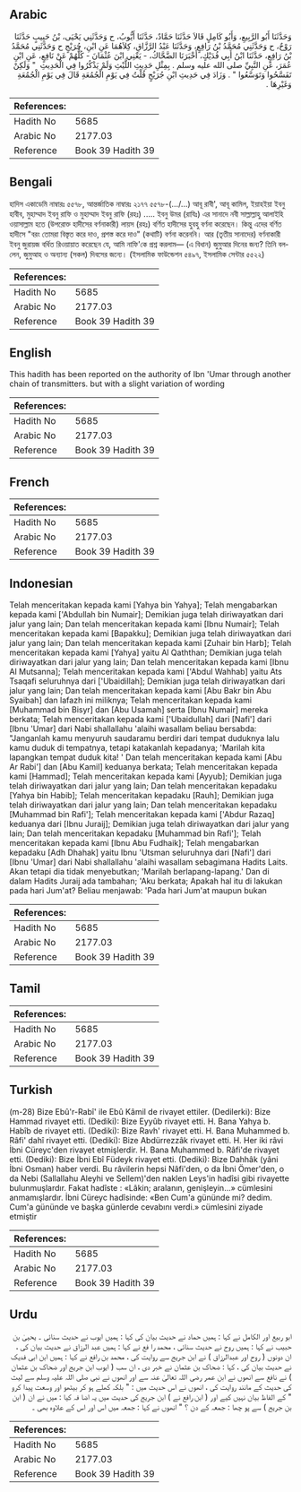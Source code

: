 ## Arabic


<div dir="rtl" lang="ar" style={{fontSize:'larger',backgroundColor:'#f8f9fa',padding:20}}>
وَحَدَّثَنَا أَبُو الرَّبِيعِ، وَأَبُو كَامِلٍ قَالاَ حَدَّثَنَا حَمَّادٌ، حَدَّثَنَا أَيُّوبُ، ح وَحَدَّثَنِي يَحْيَى، بْنُ حَبِيبٍ حَدَّثَنَا رَوْحٌ، ح وَحَدَّثَنِي مُحَمَّدُ بْنُ رَافِعٍ، وَحَدَّثَنَا عَبْدُ الرَّزَّاقِ، كِلاَهُمَا عَنِ ابْنِ، جُرَيْجٍ ح وَحَدَّثَنِي مُحَمَّدُ بْنُ رَافِعٍ، حَدَّثَنَا ابْنُ أَبِي فُدَيْكٍ، أَخْبَرَنَا الضَّحَّاكُ، - يَعْنِي ابْنَ عُثْمَانَ - كُلُّهُمْ عَنْ نَافِعٍ، عَنِ ابْنِ عُمَرَ، عَنِ النَّبِيِّ صلى الله عليه وسلم ‏.‏ بِمِثْلِ حَدِيثِ اللَّيْثِ وَلَمْ يَذْكُرُوا فِي الْحَدِيثِ ‏ "‏ وَلَكِنْ تَفَسَّحُوا وَتَوَسَّعُوا ‏"‏ ‏.‏ وَزَادَ فِي حَدِيثِ ابْنِ جُرَيْجٍ قُلْتُ فِي يَوْمِ الْجُمُعَةِ قَالَ فِي يَوْمِ الْجُمُعَةِ وَغَيْرِهَا ‏.‏
</div>
<div style={{backgroundColor:'#f8f9fa',padding:20, marginBottom: 10}}><table> <thead> <tr> <th>References:</th> <th></th> </tr> </thead> <tbody><tr><td>Hadith No</td><td>5685</td></tr><tr><td>Arabic No</td><td>2177.03</td></tr><tr><td>Reference</td><td>Book 39 Hadith 39</td></tr></tbody></table></div>

## Bengali


<div dir="ltr" lang="bn" style={{fontSize:'larger',backgroundColor:'#f8f9fa',padding:20}}>
হাদিস একাডেমি নাম্বারঃ ৫৫৭৮, আন্তর্জাতিক নাম্বারঃ ২১৭৭ ৫৫৭৮-(…/...) আবূ রাবী', আবূ কামিল, ইয়াহইয়া ইবনু হাবীব, মুহাম্মাদ ইবনু রাফি ও মুহাম্মাদ ইবনু রাফি (রহঃ) ..... ইবনু উমর (রাযিঃ) এর সানাদে নবী সাল্লাল্লাহু আলাইহি ওয়াসাল্লাম হতে (উপরোক্ত হাদীসের বর্ণনাকারী) লায়স (রহঃ) বর্ণিত হাদীসের হুবহু বর্ণনা করেছেন। কিন্তু এদের বর্ণিত হাদীসে "বরং তোমরা বিস্তৃত করে দাও, প্রশস্ত করে দাও" (কথাটি) বর্ণনা করেননি। আর (তৃতীয় সানাদের) বর্ণনাকারী ইবনু জুরায়জ বর্ধিত রিওয়ায়াত করেছেন যে, আমি নাফি'কে প্রশ্ন করলাম— (এ বিধান) জুমুআর দিনের জন্য? তিনি বললেন, জুমুআহ ও অন্যান্য (সকল) দিবসের জন্যে। (ইসলামিক ফাউন্ডেশন ৫৪৯৭, ইসলামিক সেন্টার ৫৫২২)
</div>
<div style={{backgroundColor:'#f8f9fa',padding:20, marginBottom: 10}}><table> <thead> <tr> <th>References:</th> <th></th> </tr> </thead> <tbody><tr><td>Hadith No</td><td>5685</td></tr><tr><td>Arabic No</td><td>2177.03</td></tr><tr><td>Reference</td><td>Book 39 Hadith 39</td></tr></tbody></table></div>

## English


<div dir="ltr" lang="en" style={{fontSize:'larger',backgroundColor:'#f8f9fa',padding:20}}>
This hadith has been reported on the authority of Ibn 'Umar through another chain of transmitters. but with a slight variation of wording
</div>
<div style={{backgroundColor:'#f8f9fa',padding:20, marginBottom: 10}}><table> <thead> <tr> <th>References:</th> <th></th> </tr> </thead> <tbody><tr><td>Hadith No</td><td>5685</td></tr><tr><td>Arabic No</td><td>2177.03</td></tr><tr><td>Reference</td><td>Book 39 Hadith 39</td></tr></tbody></table></div>

## French


<div dir="ltr" lang="fr" style={{fontSize:'larger',backgroundColor:'#f8f9fa',padding:20}}>

</div>
<div style={{backgroundColor:'#f8f9fa',padding:20, marginBottom: 10}}><table> <thead> <tr> <th>References:</th> <th></th> </tr> </thead> <tbody><tr><td>Hadith No</td><td>5685</td></tr><tr><td>Arabic No</td><td>2177.03</td></tr><tr><td>Reference</td><td>Book 39 Hadith 39</td></tr></tbody></table></div>

## Indonesian


<div dir="ltr" lang="id" style={{fontSize:'larger',backgroundColor:'#f8f9fa',padding:20}}>
Telah menceritakan kepada kami [Yahya bin Yahya]; Telah mengabarkan kepada kami ['Abdullah bin Numair]; Demikian juga telah diriwayatkan dari jalur yang lain; Dan telah menceritakan kepada kami [Ibnu Numair]; Telah menceritakan kepada kami [Bapakku]; Demikian juga telah diriwayatkan dari jalur yang lain; Dan telah menceritakan kepada kami [Zuhair bin Harb]; Telah menceritakan kepada kami [Yahya] yaitu Al Qaththan; Demikian juga telah diriwayatkan dari jalur yang lain; Dan telah menceritakan kepada kami [Ibnu Al Mutsanna]; Telah menceritakan kepada kami ['Abdul Wahhab] yaitu Ats Tsaqafi seluruhnya dari ['Ubaidillah]; Demikian juga telah diriwayatkan dari jalur yang lain; Dan telah menceritakan kepada kami [Abu Bakr bin Abu Syaibah] dan lafazh ini miliknya; Telah menceritakan kepada kami [Muhammad bin Bisyr] dan [Abu Usamah] serta [Ibnu Numair] mereka berkata; Telah menceritakan kepada kami ['Ubaidullah] dari [Nafi'] dari [Ibnu 'Umar] dari Nabi shallallahu 'alaihi wasallam beliau bersabda: "Janganlah kamu menyuruh saudaramu berdiri dari tempat duduknya lalu kamu duduk di tempatnya, tetapi katakanlah kepadanya; 'Marilah kita lapangkan tempat duduk kita! ' Dan telah menceritakan kepada kami [Abu Ar Rabi'] dan [Abu Kamil] keduanya berkata; Telah menceritakan kepada kami [Hammad]; Telah menceritakan kepada kami [Ayyub]; Demikian juga telah diriwayatkan dari jalur yang lain; Dan telah menceritakan kepadaku [Yahya bin Habib]; Telah menceritakan kepadaku [Rauh]; Demikian juga telah diriwayatkan dari jalur yang lain; Dan telah menceritakan kepadaku [Muhammad bin Rafi']; Telah menceritakan kepada kami ['Abdur Razaq] keduanya dari [Ibnu Juraij]; Demikian juga telah diriwayatkan dari jalur yang lain; Dan telah menceritakan kepadaku [Muhammad bin Rafi']; Telah menceritakan kepada kami [Ibnu Abu Fudhaik]; Telah mengabarkan kepadaku [Adh Dhahak] yaitu Ibnu 'Utsman seluruhnya dari [Nafi'] dari [Ibnu 'Umar] dari Nabi shallallahu 'alaihi wasallam sebagimana Hadits Laits. Akan tetapi dia tidak menyebutkan; 'Marilah berlapang-lapang.' Dan di dalam Hadits Juraij ada tambahan; 'Aku berkata; Apakah hal itu di lakukan pada hari Jum'at? Beliau menjawab: 'Pada hari Jum'at maupun bukan
</div>
<div style={{backgroundColor:'#f8f9fa',padding:20, marginBottom: 10}}><table> <thead> <tr> <th>References:</th> <th></th> </tr> </thead> <tbody><tr><td>Hadith No</td><td>5685</td></tr><tr><td>Arabic No</td><td>2177.03</td></tr><tr><td>Reference</td><td>Book 39 Hadith 39</td></tr></tbody></table></div>

## Tamil


<div dir="ltr" lang="ta" style={{fontSize:'larger',backgroundColor:'#f8f9fa',padding:20}}>

</div>
<div style={{backgroundColor:'#f8f9fa',padding:20, marginBottom: 10}}><table> <thead> <tr> <th>References:</th> <th></th> </tr> </thead> <tbody><tr><td>Hadith No</td><td>5685</td></tr><tr><td>Arabic No</td><td>2177.03</td></tr><tr><td>Reference</td><td>Book 39 Hadith 39</td></tr></tbody></table></div>

## Turkish


<div dir="ltr" lang="tr" style={{fontSize:'larger',backgroundColor:'#f8f9fa',padding:20}}>
(m-28) Bize Ebû'r-Rabî' ile Ebû Kâmil de rivayet ettiler. (Dedilerki): Bize Hammad rivayet etti. (Dediki): Bize Eyyûb rivayet etti. H. Bana Yahya b. Habîb de rivayet etti. (Dediki): Bize Ravh' rivayet etti. H. Bana Muhammed b. Râfi' dahî rivayet etti. (Dediki): Bize Abdürrezzâk rivayet etti. H. Her iki râvi İbni Cüreyc'den rivayet etmişlerdir. H. Bana Muhammed b. Râfi'de rivayet etti. (Dediki): Bize İbni Ebî Füdeyk rivayet etti. (Dediki): Bize Dahhâk (yâni İbni Osman) haber verdi. Bu râvilerin hepsi Nâfi'den, o da İbni Ömer'den, o da Nebi (Sallallahu Aleyhi ve Sellem)'den naklen Leys'in hadîsi gibi rivayette bulunmuşlardır. Fakat hadîste : «Lâkin; aralanın, genişleyin...» cümlesini anmamışlardır. İbni Cüreyc hadîsinde: «Ben Cum'a gününde mi? dedim. Cum'a gününde ve başka günlerde cevabını verdi.» cümlesini ziyade etmiştir
</div>
<div style={{backgroundColor:'#f8f9fa',padding:20, marginBottom: 10}}><table> <thead> <tr> <th>References:</th> <th></th> </tr> </thead> <tbody><tr><td>Hadith No</td><td>5685</td></tr><tr><td>Arabic No</td><td>2177.03</td></tr><tr><td>Reference</td><td>Book 39 Hadith 39</td></tr></tbody></table></div>

## Urdu


<div dir="rtl" lang="ur" style={{fontSize:'larger',backgroundColor:'#f8f9fa',padding:20}}>
ابو ربیع اور الکامل نے کہا : ہمیں حماد نے حدیث بیان کی کہا : ہمیں ایوب نے حدیث سنائی ۔ یحییٰ بن حبیب نے کہا : ہمیں روح نے حدیث سنائی ، محمد را فع نے کہا : ہمیں عبد الرزاق نے حدیث بیان کی ، ان دونوں ( روح اور عبدالرزاق ) نے ابن جریج سے روایت کی ، محمد بن رافع نے کہا : ہمیں ابن ابی فدیک نے حدیث بیان کی ، کہا : ضحاک بن عثمان نے خبر دی ، ان سب ( ایوب ابن جریج اور ضحاک بن عثمان ) نے نافع سے انھوں نے ابن عمر رضی اللہ تعالیٰ عنہ سے اور انھوں نے نبی صلی اللہ علیہ وسلم سے لیث کی حدیث کے مانند روایت کی ، انھوں نے اس حدیث میں : " بلکہ کھلے ہو کر بیٹھو اور وسعت پیدا کرو " کے الفاظ بیان نہیں کیے اور ( ابن رافع نے ) ابن جریج کی حدیث میں یہ اضا فہ کیا : میں نے ان ( ابن بن جریج ) سے پو چھا : جمعہ کے دن ؟ " انھوں نے کہا : جمعہ میں اس اور اس کے علاوہ بھی ۔
</div>
<div style={{backgroundColor:'#f8f9fa',padding:20, marginBottom: 10}}><table> <thead> <tr> <th>References:</th> <th></th> </tr> </thead> <tbody><tr><td>Hadith No</td><td>5685</td></tr><tr><td>Arabic No</td><td>2177.03</td></tr><tr><td>Reference</td><td>Book 39 Hadith 39</td></tr></tbody></table></div>